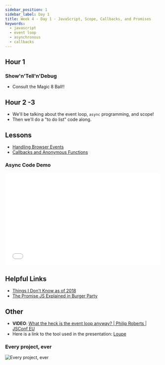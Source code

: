 ```yaml
---
sidebar_position: 1
sidebar_label: Day 1
title: Week 4 - Day 1 - JavaScript, Scope, Callbacks, and Promises
keywords:
  - javascript
  - event loop
  - asynchronous
  - callbacks
---
```


## Hour 1

### Show'n'Tell'n'Debug

- Consult the Magic 8 Ball!!

## Hour 2 -3

- We'll be talking about the event loop, `async` programming, and scope!
- Then we'll do a "to do list" code along.

## Lessons

- [Handling Browser Events](/docs/lessons/handling-user-input/handling-browser-events/)
- [Callbacks and Anonymous Functions](/docs/lessons/solving-problems-using-code-js/callbacks/)

### Async Code Demo

<iframe width="100%" height="300" src="//jsfiddle.net/torchcodelab/fd9a6w3r/2/embedded/js/dark/" allowfullscreen="allowfullscreen" allowpaymentrequest frameborder="0"></iframe>

## Helpful Links

- [Things I Don't Know as of 2018](https://overreacted.io/things-i-dont-know-as-of-2018/)
- [The Promise JS Explained in Burger Party](https://fullstackjournal.wordpress.com/2018/07/06/the-promise-js-explained-i-burger-party/)

## Other

- **VIDEO**: [What the heck is the event loop anyway? | Philip Roberts | JSConf EU](https://www.youtube.com/watch?v=8aGhZQkoFbQ)
- Here is a link to the tool used in the presentation: [Loupe](http://latentflip.com/loupe/?code=JC5vbignYnV0dG9uJywgJ2NsaWNrJywgZnVuY3Rpb24gb25DbGljaygpIHsKICAgIHNldFRpbWVvdXQoZnVuY3Rpb24gdGltZXIoKSB7CiAgICAgICAgY29uc29sZS5sb2coJ1lvdSBjbGlja2VkIHRoZSBidXR0b24hJyk7ICAgIAogICAgfSwgMjAwMCk7Cn0pOwoKY29uc29sZS5sb2coIkhpISIpOwoKc2V0VGltZW91dChmdW5jdGlvbiB0aW1lb3V0KCkgewogICAgY29uc29sZS5sb2coIkNsaWNrIHRoZSBidXR0b24hIik7Cn0sIDUwMDApOwoKY29uc29sZS5sb2coIldlbGNvbWUgdG8gbG91cGUuIik7!!!PGJ1dHRvbj5DbGljayBtZSE8L2J1dHRvbj4%3D)


### Every project, ever

![Every project, ever](./img/project_lifecycle.jpg)
